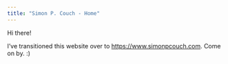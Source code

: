 ```yaml
---
title: "Simon P. Couch - Home"
---
```


<link rel="stylesheet" href="styles.css" type="text/css">

Hi there!

I've transitioned this website over to [https://www.simonpcouch.com](simonpcouch.com). Come on by. :)
